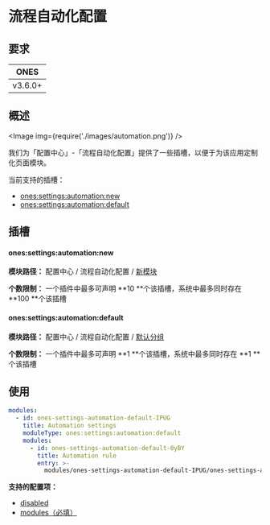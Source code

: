 
# 流程自动化配置

## 要求

|  ONES   |
| :-----: |
| v3.6.0+ |

## 概述

<Image img={require('./images/automation.png')} />

我们为「配置中心」-「流程自动化配置」提供了一些插槽，以便于为该应用定制化页面模块。

当前支持的插槽：

- [ones:settings:automation:new](#onessettingsautomationnew)
- [ones:settings:automation:default](#onessettingsautomationdefault)

## 插槽

#### ones:settings:automation:new

**模块路径：** 配置中心 / 流程自动化配置 / [新模块](../index.mdx#slot-hierarchy)

**个数限制：** 一个插件中最多可声明 **10 **个该插槽，系统中最多同时存在 **100 **个该插槽

#### ones:settings:automation:default

**模块路径：** 配置中心 / 流程自动化配置 / [默认分组](../index.mdx#slot-hierarchy)

**个数限制：** 一个插件中最多可声明 **1 **个该插槽，系统中最多同时存在 **1 **个该插槽

## 使用

```yaml
modules:
  - id: ones-settings-automation-default-IPUG
    title: Automation settings
    moduleType: ones:settings:automation:default
    modules:
      - id: ones-settings-automation-default-0yBY
        title: Automation rule
        entry: >-
          modules/ones-settings-automation-default-IPUG/ones-settings-automation-default-0yBY/index.html
```

**支持的配置项：**

- [disabled](../../../../../reference/config/plugin.yaml#disabled)
- [modules（必填）](../../../../../reference/config/plugin.yaml#subModule)
